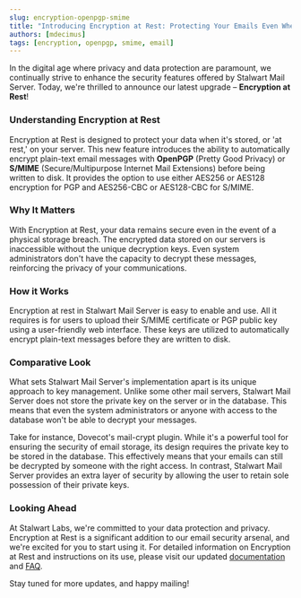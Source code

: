 ```yaml
---
slug: encryption-openpgp-smime
title: "Introducing Encryption at Rest: Protecting Your Emails Even When They Sleep"
authors: [mdecimus]
tags: [encryption, openpgp, smime, email]
---
```


In the digital age where privacy and data protection are paramount, we continually strive to enhance the security features offered by Stalwart Mail Server. Today, we're thrilled to announce our latest upgrade – **Encryption at Rest**!

### Understanding Encryption at Rest

Encryption at Rest is designed to protect your data when it's stored, or 'at rest,' on your server. This new feature introduces the ability to automatically encrypt plain-text email messages with **OpenPGP** (Pretty Good Privacy) or **S/MIME** (Secure/Multipurpose Internet Mail Extensions) before being written to disk. It provides the option to use either AES256 or AES128 encryption for PGP and AES256-CBC or AES128-CBC for S/MIME.

### Why It Matters

With Encryption at Rest, your data remains secure even in the event of a physical storage breach. The encrypted data stored on our servers is inaccessible without the unique decryption keys. Even system administrators don't have the capacity to decrypt these messages, reinforcing the privacy of your communications. 

### How it Works

Encryption at rest in Stalwart Mail Server is easy to enable and use. All it requires is for users to upload their S/MIME certificate or PGP public key using a user-friendly web interface. These keys are utilized to automatically encrypt plain-text messages before they are written to disk.

### Comparative Look

What sets Stalwart Mail Server's implementation apart is its unique approach to key management. Unlike some other mail servers, Stalwart Mail Server does not store the private key on the server or in the database. This means that even the system administrators or anyone with access to the database won't be able to decrypt your messages.

Take for instance, Dovecot's mail-crypt plugin. While it's a powerful tool for ensuring the security of email storage, its design requires the private key to be stored in the database. This effectively means that your emails can still be decrypted by someone with the right access. In contrast, Stalwart Mail Server provides an extra layer of security by allowing the user to retain sole possession of their private keys.

### Looking Ahead

At Stalwart Labs, we're committed to your data protection and privacy. Encryption at Rest is a significant addition to our email security arsenal, and we're excited for you to start using it. For detailed information on Encryption at Rest and instructions on its use, please visit our updated [documentation](/docs/storage/encryption/overview) and [FAQ](/docs/faq#encryption).

Stay tuned for more updates, and happy mailing!
